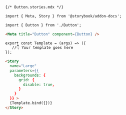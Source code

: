```md
{/* Button.stories.mdx */}

import { Meta, Story } from '@storybook/addon-docs';

import { Button } from './Button';

<Meta title="Button" component={Button} />

export const Template = (args) => ({
   //👇 Your template goes here
});

<Story
  name="Large"
  parameters={{
    backgrounds: {
      grid: {
        disable: true,
      }
    }
  }} >
  {Template.bind({})}
</Story>
```